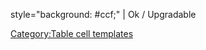 style="background: #ccf;" | Ok / Upgradable<noinclude>

[[Category:Table cell templates]]
</noinclude>